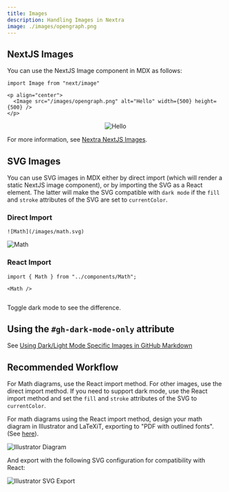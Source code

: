 ```yaml
---
title: Images
description: Handling Images in Nextra
image: ./images/opengraph.png
---
```


## NextJS Images

You can use the NextJS Image component in MDX as follows:

```mdx
import Image from "next/image"

<p align="center">
  <Image src="/images/opengraph.png" alt="Hello" width={500} height={500} />
</p>
```


<p align="center">
  <Image src="/images/opengraph.png" alt="Hello" width={500} height={500} />
</p>

For more information, see [Nextra NextJS Images](https://nextra.site/docs/guide/image).

## SVG Images

You can use SVG images in MDX either by direct import (which will render a static NextJS image component), or by importing the SVG as a React element. The latter will make the SVG compatible with `dark mode` if the `fill` and `stroke` attributes of the SVG are set to `currentColor`.

### Direct Import

```mdx
![Math](/images/math.svg)
```
![Math](/images/math.svg)

### React Import

```mdx
import { Math } from "../components/Math";

<Math />
```


<Math />

Toggle dark mode to see the difference.

## Using the `#gh-dark-mode-only` attribute

See [Using Dark/Light Mode Specific Images in GitHub Markdown](https://dev.to/arnavkr/using-darklight-mode-specific-images-in-github-markdown-3iln#:~:text=To%20make%20an%20Image%20only,%2Dlight%2Dmode%2Donly%20.)

## Recommended Workflow

For Math diagrams, use the React import method. For other images, use the direct import method. If you need to support dark mode, use the React import method and set the `fill` and `stroke` attributes of the SVG to `currentColor`.

For math diagrams using the React import method, design your math diagram in Illustrator and LaTeXiT, exporting to "PDF with outlined fonts". (See [here](https://tex.stackexchange.com/a/457616)).

![Illustrator Diagram](/images/illustrator-diagram.png)

And export with the following SVG configuration for compatibility with React:

![Illustrator SVG Export](/images/illustrator-svg.png)
